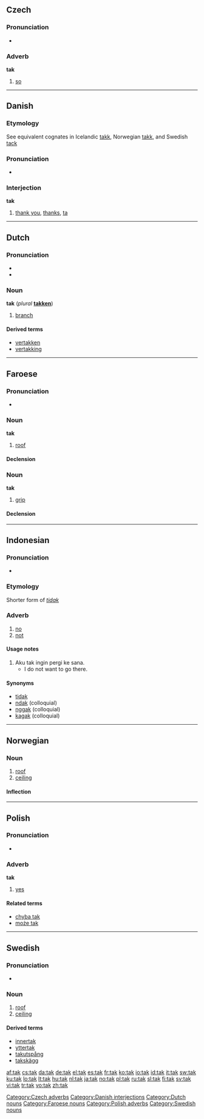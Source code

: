 {{also|taak}}
==Czech==

===Pronunciation===
* {{audio|Cs-tak.ogg|audio}}

===Adverb===
'''tak'''

# [[so]]

[[Category:Czech adverbs]]

----

==Danish==

===Etymology===
See equivalent cognates in Icelandic [[takk]], Norwegian [[takk]], and Swedish [[tack]]

===Pronunciation===
* {{IPA|/tak/|lang=da}}

===Interjection===
'''tak'''

# [[thank you]], [[thanks]], [[ta]]

[[Category:Danish interjections]]

----

==Dutch==

===Pronunciation===
* {{audio|Nl-tak.ogg|audio}}
* {{IPA|/tɑk/|lang=nl}}

===Noun===
'''tak''' {{m}} (''plural'' '''[[takken]]''')

# [[branch]]

====Derived terms====
* [[vertakken]]
* [[vertakking]]

[[Category:Dutch nouns]]

----

==Faroese==

===Pronunciation===
* {{IPA|[tɛak]|lang=fo}}

===Noun===
'''tak''' {{n}}

# [[roof]]

====Declension====
{{fo-decl-noun-n5|t|a|k|ø}}

===Noun===
'''tak''' {{n}}

# [[grip]]

====Declension====
{{fo-decl-noun-n5|t|a|k|ø}}

[[Category:Faroese nouns]]

----

==Indonesian==

===Pronunciation===
* {{IPA|/tak/|lang=id}}

===Etymology===
Shorter form of ''[[tidak]]''

===Adverb===
{{infl|id|adverb}}

# [[no]]
# [[not]]

====Usage notes====
# Aku tak ingin pergi ke sana.
#* I do not want to go there.

====Synonyms====
* [[tidak]]
* [[ndak]] (colloquial)
* [[nggak]] (colloquial)
* [[kagak]] (colloquial)

----

==Norwegian==

===Noun===
{{infl|no|noun}}

# [[roof]]
# [[ceiling]]

====Inflection====
{{no-noun|n1}}

----

==Polish==

===Pronunciation===
* {{Audio-IPA|pl-tak.ogg|/tak/}}

===Adverb===
'''tak'''

# [[yes]]

====Related terms====
* [[chyba tak]]
* [[może tak]]

[[Category:Polish adverbs]]

----

==Swedish==

===Pronunciation===
* {{audio|Sv-tak.ogg|audio}}

===Noun===
{{sv-noun-n-zero}}
{{infl|sv|noun|g=n}}

# [[roof]]
# [[ceiling]]

====Derived terms====
* [[innertak]]
* [[yttertak]]
* [[takutspång]]
* [[takskägg]]

[[Category:Swedish nouns]]

[[af:tak]]
[[cs:tak]]
[[da:tak]]
[[de:tak]]
[[el:tak]]
[[es:tak]]
[[fr:tak]]
[[ko:tak]]
[[io:tak]]
[[id:tak]]
[[it:tak]]
[[sw:tak]]
[[ku:tak]]
[[lo:tak]]
[[lt:tak]]
[[hu:tak]]
[[nl:tak]]
[[ja:tak]]
[[no:tak]]
[[pl:tak]]
[[ru:tak]]
[[sl:tak]]
[[fi:tak]]
[[sv:tak]]
[[vi:tak]]
[[tr:tak]]
[[vo:tak]]
[[zh:tak]]